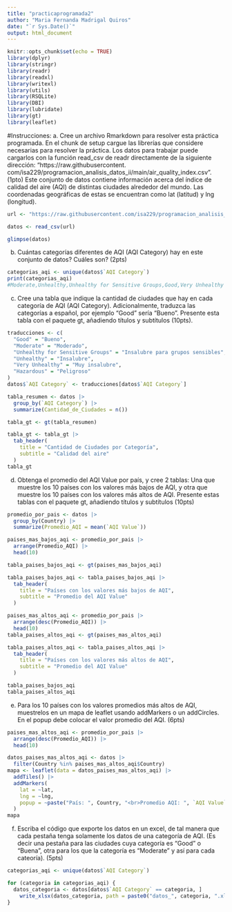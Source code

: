```yaml
---
title: "practicaprogramada2"
author: "Maria Fernanda Madrigal Quiros"
date: "`r Sys.Date()`"
output: html_document
---
```


```r
knitr::opts_chunk$set(echo = TRUE)
library(dplyr)
library(stringr)
library(readr)
library(readxl) 
library(writexl) 
library(utils)
library(RSQLite) 
library(DBI) 
library(lubridate)
library(gt)
library(leaflet)
```

#Instrucciones:
a. Cree un archivo Rmarkdown para resolver esta práctica programada. En el chunk de setup cargue las
librerías que considere necesarias para resolver la práctica. Los datos para trabajar puede cargarlos con
la función read_csv de readr directamente de la siguiente dirección: “https://raw.githubusercontent.
com/isa229/programacion_analisis_datos_ii/main/air_quality_index.csv”. (1pto)
Este conjunto de datos contiene información acerca del índice de calidad del aire (AQI) de distintas ciudades
alrededor del mundo. Las coordenadas geográficas de estas se encuentran como lat (latitud) y lng (longitud).
```r
url <- "https://raw.githubusercontent.com/isa229/programacion_analisis_datos_ii/main/air_quality_index.csv"

datos <- read_csv(url)

glimpse(datos)
```

b. Cuántas categorías diferentes de AQI (AQI Category) hay en este conjunto de datos? Cuáles son?
(2pts)
```r
categorias_aqi <- unique(datos$`AQI Category`)
print(categorias_aqi)
#Moderate,Unhealthy,Unhealthy for Sensitive Groups,Good,Very Unhealthy y Hazardous

```

c. Cree una tabla que indique la cantidad de ciudades que hay en cada categoría de AQI (AQI Category).
Adicionalmente, traduzca las categorías a español, por ejemplo “Good” sería “Bueno”. Presente esta
tabla con el paquete gt, añadiendo títulos y subtítulos (10pts).

```r
traducciones <- c(
  "Good" = "Bueno",
  "Moderate" = "Moderado",
  "Unhealthy for Sensitive Groups" = "Insalubre para grupos sensibles",
  "Unhealthy" = "Insalubre",
  "Very Unhealthy" = "Muy insalubre",
  "Hazardous" = "Peligroso"
)
datos$`AQI Category` <- traducciones[datos$`AQI Category`]

tabla_resumen <- datos |> 
  group_by(`AQI Category`) |> 
  summarize(Cantidad_de_Ciudades = n())

tabla_gt <- gt(tabla_resumen)

tabla_gt <- tabla_gt |> 
  tab_header(
    title = "Cantidad de Ciudades por Categoría",
    subtitle = "Calidad del aire"
  )
tabla_gt

```
d. Obtenga el promedio del AQI Value por país, y cree 2 tablas: Una que muestre los 10 países con los
valores más bajos de AQI, y otra que muestre los 10 países con los valores más altos de AQI. Presente
estas tablas con el paquete gt, añadiendo títulos y subtítulos (10pts)

```r
promedio_por_pais <- datos |> 
  group_by(Country) |> 
  summarize(Promedio_AQI = mean(`AQI Value`))

paises_mas_bajos_aqi <- promedio_por_pais |> 
  arrange(Promedio_AQI) |> 
  head(10)

tabla_paises_bajos_aqi <- gt(paises_mas_bajos_aqi)

tabla_paises_bajos_aqi <- tabla_paises_bajos_aqi |> 
  tab_header(
    title = "Países con los valores más bajos de AQI",
    subtitle = "Promedio del AQI Value"
  )

paises_mas_altos_aqi <- promedio_por_pais |> 
  arrange(desc(Promedio_AQI)) |> 
  head(10)
tabla_paises_altos_aqi <- gt(paises_mas_altos_aqi)

tabla_paises_altos_aqi <- tabla_paises_altos_aqi |> 
  tab_header(
    title = "Países con los valores más altos de AQI",
    subtitle = "Promedio del AQI Value"
  )

tabla_paises_bajos_aqi
tabla_paises_altos_aqi

```
e. Para los 10 países con los valores promedios más altos de AQI, muestrelos en un mapa de leaflet usando
addMarkers o un addCircles. En el popup debe colocar el valor promedio del AQI. (6pts)
```r
paises_mas_altos_aqi <- promedio_por_pais |> 
  arrange(desc(Promedio_AQI)) |> 
  head(10)

datos_paises_mas_altos_aqi <- datos |> 
  filter(Country %in% paises_mas_altos_aqi$Country)
mapa <- leaflet(data = datos_paises_mas_altos_aqi) |> 
  addTiles() |> 
  addMarkers(
    lat = ~lat,
    lng = ~lng,
    popup = ~paste("País: ", Country, "<br>Promedio AQI: ", `AQI Value`)
  )
mapa

```
f. Escriba el código que exporte los datos en un excel, de tal manera que cada pestaña tenga solamente
los datos de una categoría de AQI. (Es decir una pestaña para las ciudades cuya categoría es “Good”
o “Buena”, otra para los que la categoría es “Moderate” y así para cada cateoría). (5pts)
```r
categorias_aqi <- unique(datos$`AQI Category`)

for (categoria in categorias_aqi) {
  datos_categoria <- datos[datos$`AQI Category` == categoria, ]
    write_xlsx(datos_categoria, path = paste0("datos_", categoria, ".xlsx"))
}

```

